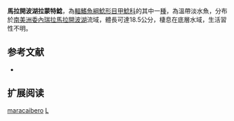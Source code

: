 {{Speciesbox
| name = 馬拉開波湖拉蒙特鯰
| image = 
| image_width = 250px
| image_caption = 
| status = NE
| status_system = IUCN3.1
| genus = Lamontichthys
| species = maracaibero
| authority = Taphorn & Lilyestrom, 1984
| synonyms = 
}}

'''馬拉開波湖拉蒙特鯰'''，為[[輻鰭魚綱|輻鰭魚綱]][[鯰形目|鯰形目]][[甲鯰科|甲鯰科]]的其中一[[種|種]]，為溫帶淡水魚，分布於[[南美洲|南美洲]][[委內瑞拉|委內瑞拉]][[馬拉開波湖|馬拉開波湖]]流域，體長可達18.5公分，棲息在底層水域，生活習性不明。
==参考文献==
*{{FishBase_species|genus=Lamontichthys|species=maracaibero |year=2014|month=11}}

== 扩展阅读 ==
{{refbegin}}
{{wikispecies-inline|Lamontichthys maracaibero|馬拉開波湖拉蒙特鯰}}
{{refend}}
{{Taxonbar|from=Q943725}}

[[Category:拉蒙特鯰屬|maracaibero]]
[[Category:1984年描述的魚類|L]]